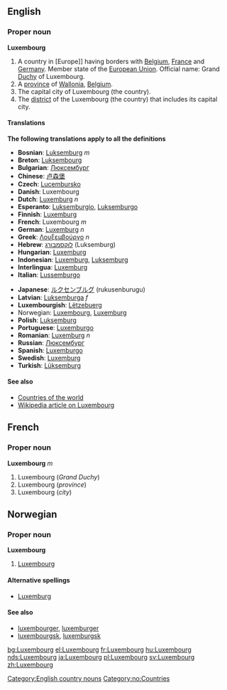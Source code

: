 ==English==
===Proper noun===
'''Luxembourg'''

#A country in [Europe]] having borders with [[Belgium]], [[France]] and [[Germany]]. Member state of the [[European Union]]. Official name: Grand [[Duchy]] of Luxembourg.
#A [[province]] of [[Wallonia]], [[Belgium]].
#The capital city of Luxembourg (the country).
#The [[district]] of the Luxembourg (the country) that includes its capital city.

====Translations====
'''The following translations apply to all the definitions'''
{{top}}
*'''Bosnian''': [[Luksemburg]] ''m''
*'''Breton''': [[Luksembourg]]
*'''Bulgarian''': [[Люксембург]]
*'''Chinese''': [[卢森堡]]
*'''Czech''': [[Lucembursko]]
*'''Danish''': Luxembourg
*'''Dutch''': [[Luxemburg]] ''n''
*'''Esperanto''': [[Luksemburgio]], [[Luksemburgo]]
*'''Finnish''': [[Luxemburg]]
*'''French''': Luxembourg ''m''
*'''German''': [[Luxemburg]] ''n''
*'''Greek''': [[Λουξεμβούργο]] ''n''
*'''Hebrew''': [[לוקסמבורג]] (Luksemburg)
*'''Hungarian''': [[Luxemburg]]
*'''Indonesian''': [[Luxemburg]], [[Luksemburg]]
*'''Interlingua''': [[Luxemburg]]
*'''Italian''': [[Lussemburgo]]
{{mid}}
*'''Japanese''': [[ルクセンブルグ]] (rukusenburugu)
*'''Latvian''': [[Luksemburga]] ''f''
*'''Luxembourgish''': [[Lëtzebuerg]]
*Norwegian: [[#Norwegian|Luxembourg]], [[Luxemburg]]
*'''Polish''': [[Luksemburg]]
*'''Portuguese''': [[Luxemburgo]]
*'''Romanian''': [[Luxemburg]] ''n''
*'''Russian''': [[Люксембург]]
*'''Spanish''': [[Luxemburgo]]
*'''Swedish''': [[Luxemburg]]
*'''Turkish''': [[Lüksemburg]]
{{bottom}}
[[Category:English country nouns]]

====See also====
*[[Countries of the world]]
*[[w:Luxembourg|Wikipedia article on Luxembourg]]

==French==
===Proper noun===
'''Luxembourg''' ''m''

#Luxembourg (''Grand Duchy'')
#Luxembourg (''province'')
#Luxembourg (''city'')

==Norwegian==
===Proper noun===
[[Category:no:Countries]]
'''Luxembourg'''
#[[#English|Luxembourg]]
====Alternative spellings====
*[[Luxemburg]]
====See also====
*[[luxembourger]], [[luxemburger]]
*[[luxembourgsk]], [[luxemburgsk]]

[[bg:Luxembourg]]
[[el:Luxembourg]]
[[fr:Luxembourg]]
[[hu:Luxembourg]]
[[nds:Luxembourg]]
[[ja:Luxembourg]]
[[pl:Luxembourg]]
[[sv:Luxembourg]]
[[zh:Luxembourg]]